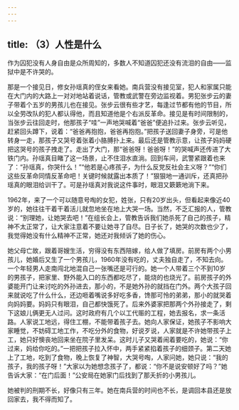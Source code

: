 ```yaml
---
---
---
```

title: （3）人性是什么
---




作为囚犯没有人身自由是众所周知的，多数人不知道囚犯还没有流泪的自由——监狱中是不许哭的。

那是一个接见日，修女孙瑶真的侄女来看她。南兵营没有接见室，犯人和家属只能在大门内的大路上一对对地站着说话，管教或武警在旁边监视着。男犯张步云的妻子带着个五岁的男孩儿也在接见。张步云很有些才艺，每逢过节都有他的节目，所以全劳改队的犯人都认得他，而且知道他是个右派反革命。接见是有时间限制的，当张步云往回走时，他那孩子“哇”一声地哭喊着“爸爸”便追扑过来。张步云听见，赶紧回头蹲下，说着：“爸爸再抱抱，爸爸再抱抱。”把孩子送回妻子身旁，可是他转身一走，那孩子又哭号着张着小胳膊扑上来。最后还是管教示意，让孩子妈妈硬把这哭号的孩子拽走了。走出了大门，那“爸爸呀！爸爸呀！”的哭喊声还传进了大铁门内。孙瑶真目睹了这一场景，止不住泪水直淌。回到车间，武警紧跟着也来了：“孙瑶真，你哭什么！”“他若是心疼孩子，为什么反党反社会主义呀？”“你们这些反革命同情反革命吧！关键时候就露出本质了！”狠狠地一通训斥，还真把孙瑶真的眼泪给训干了。可是孙瑶真对我说这件事时，眼泪又簌簌地淌下来。

1962年，来了一个可以随意号啕的女犯，姓张，只有20岁出头，但看起来像近40岁的，她往往干着干着活儿就忽地坐在地上大哭一场。当然，不乏汇报的人，管教说：“别理她，让她哭去吧！”在组长会上，管教告诉我们她杀死了自己的孩子，精神不太正常了，让大家注意着不要让她寻了自尽。日子长了，她哭的次数也少了，我觉得她没有什么精神不正常，她还对我倾诉了她的伤心。

她父母亡故，跟着哥嫂生活，穷得没有东西陪嫁，给人做了填房。前房有两个小男孩儿，她婚后又生了一个男孩儿，1960年没有吃的，丈夫独自走了，不知去向。一个年轻男人走南闯北地混自己一张嘴还是可行的。她一个人带着三个不到10岁的男孩子，把家里、野外能入口的东西都吃尽了，能烧的也烧光了。前房孩子的外婆能开门让来讨吃的外孙进去，那小的，不是她外孙的就挡在门外。两个大孩子回来就说吃了什么什么，还边咂着嘴说多好吃多香，馋那可怜的弟弟，那小的就哭着向妈妈要。妈妈只有眼泪，自己都快饿死了。后来外婆家把那两个外孙接走了，剩下这娘儿俩更无人过问。这时政府有几个以工代赈的工程，她去报名，求一条活路。人家说工地远，得住工棚，不能带着孩子去。她向人家保证，她孩子不影响大家睡觉，不妨碍工地工作，不吃分外的食物，好说歹说，人家就是不许她带孩子上工，她只好懊丧地回来坐在院子里发呆。这时儿子又哭着闹着要吃的，她说：“你过来，妈给你吃的。”一把把孩子拉入怀中，两手紧紧掐着孩子的细颈子。第二天她上了工地，吃到了食物，晚上恢复了神智，大哭号啕，人家问她，她只说：“我的孩子，我的孩子呀！”大家以为她想念孩子了，都说：“你不是说安顿好了吗？”她告诉大家：“在门后面！”公安局在她家门后找到了那夭折的小男孩儿。

她被判的刑期不长，好像只有三年。她在南兵营的时间也不长，是调回本县还是放回家去，我不得而知了。